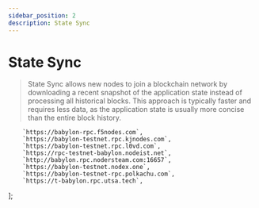 ```yaml
---
sidebar_position: 2
description: State Sync
---
```


# State Sync

> State Sync allows new nodes to join a blockchain network by downloading a recent snapshot of the application state instead of processing all historical blocks. This approach is typically faster and requires less data, as the application state is usually more concise than the entire block history.



		`https://babylon-rpc.f5nodes.com`,
		`https://babylon-testnet.rpc.kjnodes.com`,
		`https://babylon-testnet.rpc.l0vd.com`,
		`https://rpc-testnet-babylon.nodeist.net`,
		`http://babylon.rpc.nodersteam.com:16657`,
		`https://babylon-testnet.nodex.one`,
		`https://babylon-testnet-rpc.polkachu.com`,
		`https://t-babylon.rpc.utsa.tech`,
];



<SelectPaste endpoints={endpoints} codeTemplate={stateSync} home={home} binary={binary} tip="Click on any RPC to paste it into the code block." />
